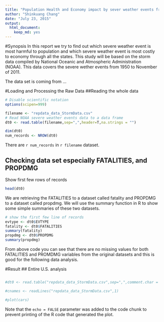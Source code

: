 ```yaml
---
title: "Population Health and Economy impact by sever weather events from 1950 to 2012"
author: "Shinkuang Chang"
date: "July 23, 2015"
output: 
  html_document: 
    keep_md: yes
---
```


#Synopsis
In this report we try to find out which severe weather event is most harmful to population and which severe weather event is most costly to economy through all the states. This study will be based on the storm data compiled by National Oceanic and Atmospheric Administration (NOAA). This data covers the severe wether events from 1950 to November of 2011. 


The data set is coming from ...

#Loading and Processing the Raw Data
##Reading the whole data 

```r
# Disable scientific notation
options(scipen=999)

filename <- "repdata_data_StormData.csv"
# Read NOAA severe weather events data to a data frame
dt0 <- read.table(filename,sep=",",header=T,na.strings = "")
```

```r
dim(dt0)
num_records <- NROW(dt0)
```
There are `r num_records` in `r filename` dataset. 

## Checking data set especially FATALITIES, and PROPDMG
Show first few rows of records 

```r
head(dt0)
```


We are retrieving the FATALITIES to a dataset called fatality and PROPDMG to a dataset called propdmg. We will use the summary function in R to show some simple summaries of these two datasets. 

```r
# show the first few line of records
evtype <- dt0$EVTYPE
fatality <- dt0$FATALITIES
summary(fatality)
propdmg <- dt0$PROPDMG
summary(propdmg)
```

From above code you can see that there are no missing values for both FATALITIES and PROMDMG variables from the original datasets and this is good for the following data analysis. 


#Result
## Entire U.S. analysis
```r

```


```r

#dt0 <- read.table("repdata_data_StormData.csv",sep=",",comment.char = "#",header=T,na.strings = "")

#cnames <- readLines("repdata_data_StormData.csv",1)
```



```r
#plot(cars)
```

Note that the `echo = FALSE` parameter was added to the code chunk to prevent printing of the R code that generated the plot.
